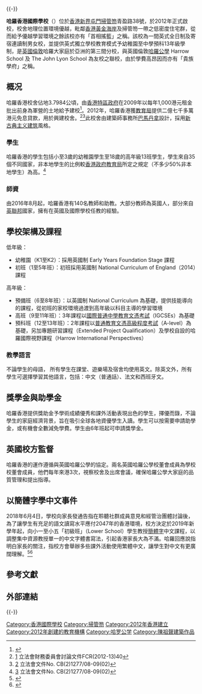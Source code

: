 {{多個問題|
{{citation style|time=2018-04-29T07:20:15+00:00}}
{{refimprove|time=2016-10-13T16:24:32+00:00}}
{{advert|time=2016-10-13T16:24:32+00:00}}
}}{{-}}
{{Infobox School
| name = 哈羅香港國際學校<br />Harrow International School<br>Hong Kong
| image = <!-- 注释: [[Image:Harrow_Crest.svg|120px]] --><br>[[File:Harrow_International_School_Hong_Kong_202201.png|290px]]
| established = 2012年8月
| type = 國際學校、私立、男女、日校及寄宿、連讀制（幼稚園至高年級13班）
| principal = Ann Hayden
| location = [[香港|香港]][[新界|新界]][[屯門|屯門]][[掃管笏|掃管笏]]青盈路38號
| website = www.harrowschool.hk
| enrollment = 1180（2016-17學年）
}}

'''哈羅香港國際學校'''（{{lang-en|Harrow International School Hong Kong}}）位於[[香港|香港]][[新界|新界]][[屯門區|屯門]][[掃管笏|掃管笏]]青盈路38號，於2012年正式啟校，校舍地理位置環境優越，毗鄰[[香港黃金海岸|香港黃金海岸]]及掃管笏一帶之低密度住宅群，從而給予優越學習環境之餘該校亦有「首相搖籃」之稱。該校為一間英式全日制及寄宿連讀制男女校，並提供英式獨立學校教育模式予幼稚園至中學預科13年級學制，是[[英國|英國]][[倫敦|倫敦]]哈羅大家庭於亞洲的第三間分校，與英國倫敦[[哈羅公學|哈羅公學]] Harrow School 及 The John Lyon School 為友校之聯校，由於學費高昂因而亦有「貴族學府」之稱。

== 概况 ==
哈羅香港校舍佔地3.7984公頃，由[[香港特區政府|香港特區政府]]在2009年以每年1,000港元租金批出前身為軍營的土地給予建校<ref>{{Cite web|title=The Most Beautiful School Campuses in Hong Kong|url=https://hk.asiatatler.com/life/beautiful-school-campuses-hong-kong|accessdate=2021-01-27|author=Zabrina Lo|date=2020-08-12|format=|publisher=Tatler Hong Kong|language=en|archive-date=2021-02-01|archive-url=https://web.archive.org/web/20210201231146/https://hk.asiatatler.com/life/beautiful-school-campuses-hong-kong|dead-url=no}}</ref>。2012年，哈羅香港獲[[教育局_(香港)|教育局]]提供二億七千多萬港元免息貸款，用於興建校舍。<ref>[http://www.legco.gov.hk/yr11-12/chinese/fc/fc/papers/f12-40c.pdf] {{Wayback|url=http://www.legco.gov.hk/yr11-12/chinese/fc/fc/papers/f12-40c.pdf |date=20170305001011 }}立法會財務委員會討論文件FCR(2012-13)40</ref><ref>[http://www.legco.gov.hk/yr08-09/chinese/panels/ed/papers/ed0416cb2-1277-2-c.pdf] {{Wayback|url=http://www.legco.gov.hk/yr08-09/chinese/panels/ed/papers/ed0416cb2-1277-2-c.pdf |date=20170305001000 }}立法會文件No. CB(2)1277/08-09(02)</ref>此校舍由建築師事務所[[巴馬丹拿|巴馬丹拿]]設計，採用[[新古典主义建筑|新古典主义建筑]]風格。

=== 學生 ===
哈羅香港的學生包括小至3歲的幼稚園學生至18歲的高年級13班學生，學生來自35個不同國家，非本地學生的比例較[[香港政府|香港政府]][[教育局_(香港)|教育局]]所定之規定（不多少50%非本地學生）為高。<ref>[http://www.legco.gov.hk/yr08-09/chinese/panels/ed/papers/ed0416cb2-1277-2-c.pdf] {{Wayback|url=http://www.legco.gov.hk/yr08-09/chinese/panels/ed/papers/ed0416cb2-1277-2-c.pdf |date=20170305001000 }} 立法會文件No. CB(2)1277/08-09(02)</ref>

=== 師資 ===
由2016年8月起，哈羅香港有140名教師和助教。大部分教師為英國人，部分來自[[英聯邦|英聯邦]]國家，擁有在英國及國際學校任教的經驗。

== 學校架構及課程 ==
;低年級：
* 幼稚園（K1至K2）：採用英國制 Early Years Foundation Stage 課程
* 初班（1至5年班）：初班採用英國制 National Curriculum of England（2014）課程

;高年級：
* 預備班（6至8年班）：以英國制 National Curriculum 為基礎，提供技能導向的課程，從初班的家校環境過渡到高年級以科目主導的學習環境 
* 高班（9至11年班）：3年課程以[[IGCSE|國際普通中學教育文憑考試]]（IGCSEs）為基礎
* 預科班（12至13年班）：2年課程以[[普通教育高級程度證書|普通教育文憑高級程度考試]]（A-level）為基礎，另加專題研習課程（Extended Project Qualification）及學校自設的哈羅國際視野課程（Harrow International Perspectives）

=== 教學語言 ===
不論學生的母語， 所有學生在課堂、遊樂場及宿舍均使用英文。除英文外，所有學生可選擇學習其他語言，包括：中文（普通話）、法文和西班牙文。

== 獎學金與助學金 ==
哈羅香港提供獎助金予學術成績優秀和課外活動表現出色的學生，擇優而錄，不論學生的家庭經濟背景，旨在吸引全球各地資優學生入讀。學生可以按需要申請助學金，或有機會全數減免學費。學生由6年班起可申請獎學金。

== 英國校方監督 ==
哈羅香港的運作遵循與英國哈羅公學的協定。兩名英國哈羅公學校董會成員為學校校董會成員，他們每年來港3次，視察校舍及出席會議，確保哈羅公學大家庭的品質管理和提出指導。

== 以簡體字學中文事件 ==
2018年6月4日，學校向家長發通告指在聆聽社群成員意見和經管治團體討論後，為了讓學生有充足的語文讀寫水平應付2047年的香港環境，校方決定於2019年新學年起，向小一至小五「初級班」（Lower School）學生教授[[簡體字|簡體字]]中文課程，以調整集中資源教授單一的中文字體書寫法，引起香港家長大為不滿。哈羅回應說指明白家長的關注，指校方會舉辦多些課外活動使用繁體中文，讓學生對中文有更廣闊理解。<ref>{{cite news |title=哈羅撤繁體中文課冇諮詢　家長嬲爆拒絕簡體 |url=http://hk.on.cc/hk/bkn/cnt/news/20180605/bkn-20180605155423671-0605_00822_001.html |accessdate=2018-06-07 |publisher=東方日報 |date=2018-06-05 |archive-date=2018-06-08 |archive-url=https://web.archive.org/web/20180608032320/http://hk.on.cc/hk/bkn/cnt/news/20180605/bkn-20180605155423671-0605_00822_001.html |dead-url=no }}</ref><ref>{{Cite web |url=https://news.mingpao.com/pns/dailynews/web_tc/article/20180607/s00002/1528308309381 |title=轉教簡體中文 哈羅﹕助學生聚焦學習 |date=2018-06-07 |publisher=明報 |accessdate=2018-06-07 |archive-date=2018-06-12 |archive-url=https://web.archive.org/web/20180612143011/https://news.mingpao.com/pns/dailynews/web_tc/article/20180607/s00002/1528308309381 |dead-url=no }}</ref>

== 參考文獻 ==
{{Reflist}}

== 外部連結 ==
{{commonscat-inline|Harrow International School Hong Kong}}

{{-}}
{{在香港的國際學校}}
{{在中华人民共和国的英国国际学校}}

[[Category:香港國際學校|Category:香港國際學校]]
[[Category:掃管笏|Category:掃管笏]]
[[Category:2012年香港建立|Category:2012年香港建立]]
[[Category:2012年創建的教育機構|Category:2012年創建的教育機構]]
[[Category:哈罗公学|Category:哈罗公学]]
[[Category:陳祖聲建築作品|Category:陳祖聲建築作品]]